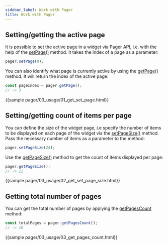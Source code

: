 ```yaml
---
sidebar_label: Work with Pager
title: Work with Pager
---          
```



Setting/getting the active page
--------------------------

It is possible to set the active page in a widget via Pager API, i.e. with the help of the [setPage()](/pager/api/pager_setpage_method) method. It takes the index of a page as a parameter:

~~~js
pager.setPage(0);
~~~

You can also identify what page is currently active by using the [getPage()](/pager/api/pager_getpage_method) method. It will return the index of the active page:

~~~js
const pageIndex = pager.getPage();
// -> 3
~~~

{{sample    pager/03_usage/01_get_set_page.html}}

Setting/getting count of items per page
-----------------------------------------

You can define the size of the widget page, i.e specify the number of items to be displayed on each page of the widget via the [setPageSize()](/pager/api/pager_setpagesize_method) method. Pass the necessary number of items as a parameter to the method:

~~~js
pager.setPageSize(24);
~~~

Use the [getPageSize()](/pager/api/pager_getpagesize_method) method to get the count of items displayed per page:

~~~js
pager.getPageSize();
// -> 22
~~~

{{sample    pager/03_usage/02_get_set_page_size.html}}

Getting total number of pages
-------------------------------

You can get the total number of pages by applying the [getPagesCount](/pager/api/pager_getpagescount_method) method:

~~~js
const totalPages = pager.getPagesCount();
// -> 10
~~~

{{sample    pager/03_usage/03_get_pages_count.html}}